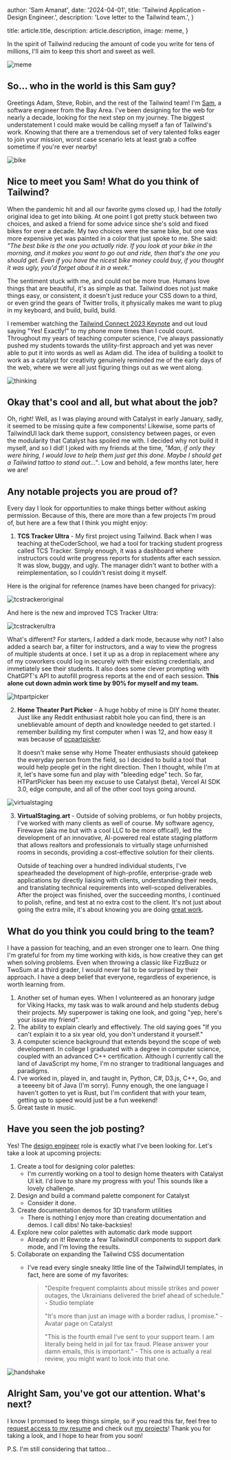 
  author: 'Sam Amanat',
  date: '2024-04-01',
  title: 'Tailwind Application - Design Engineer.',
  description:
    'Love letter to the Tailwind team.',
}

  title: article.title,
  description: article.description,
  image: meme,
}


In the spirit of Tailwind reducing the amount of code you write for tens of millions, I'll aim to keep this short and sweet as well.

<Image src={meme} alt="meme" />

## So... who in the world is this Sam guy?

Greetings Adam, Steve, Robin, and the rest of the Tailwind team! I'm [Sam](https://www.saminamanat.com), a software engineer from the Bay Area. I've been designing for the web for nearly a decade, looking for the next step on my journey. The biggest understatement I could make would be calling myself a fan of Tailwind's work.
Knowing that there are a tremendous set of very talented folks eager to join your mission, worst case scenario lets at least grab a coffee sometime if you're ever nearby!

<Image src={bike} alt="bike" />


## Nice to meet you Sam! What do you think of Tailwind?

When the pandemic hit and all our favorite gyms closed up, I had the *totally* original idea to get into biking. At one point I got pretty stuck between two choices, and asked a friend for some advice since she's sold and fixed bikes for over a decade.
My two choices were the same bike, but one was more expensive yet was painted in a color that just spoke to me. She said: *"The best bike is the one you actually ride. If you look at your bike in the morning, and it makes you want to go out and ride, then that's the one you should get. Even if you have the nicest bike money could buy, if you thought it was ugly, you'd forget about it in a week."*

The sentiment stuck with me, and could not be more true. Humans love things that are beautiful, it's as simple as that. Tailwind does not just make things easy, or consistent, it doesn't just reduce your CSS down to a third, or even grind the gears of Twitter trolls, it physically makes me want to plug in my keyboard, and build, build, build.

I remember watching the [Tailwind Connect 2023 Keynote](https://youtu.be/CLkxRnRQtDE) and out loud saying "Yes! Exactly!" to my phone more times than I could count. Throughout my years of teaching computer science,
I've always passionatly pushed my students towards the utility-first approach and yet was never able to put it into words as well as Adam did. The idea of building a toolkit to work as a catalyst for creativity genuinely 
reminded me of the early days of the web, where we were all just figuring things out as we went along.

<Image src={thinking} alt="thinking" />

## Okay that's cool and all, but what about the job?

Oh, right! Well, as I was playing around with Catalyst in early January, sadly, it seemed to be missing quite a few components! Likewise, some parts of TailwindUI lack dark theme support, consistency between pages, or even the modularity that Catalyst has spoiled me with. I decided why not build it myself, and so I did! I joked with my friends at the time, *"Man, if only they were hiring, I would love to help them just get this done. Maybe I should get a Tailwind tattoo to stand out..."*. Low and behold, a few months later, here we are!

## Any notable projects you are proud of?

Every day I look for opportunities to make things better without asking permission. Because of this, there are more than a few projects I'm proud of, but here are a few that I think you might enjoy:

1. **TCS Tracker Ultra** - My first project using Tailwind. Back when I was teaching at theCoderSchool, we had a tool for tracking student progress called TCS Tracker. Simply enough, it was a dashboard where instructors could write progress reports for students after each session. It was slow, buggy, and ugly. The manager didn't want to bother with a reimplementation, so I couldn't resist doing it myself.

Here is the original for reference (names have been changed for privacy):

<Image src={tcstrackeroriginal} alt="tcstrackeroriginal" />

And here is the new and improved TCS Tracker Ultra:

<Image src={tcstrackerultra} alt="tcstrackerultra" />

What's different? For starters, I added a dark mode, because why not? I also added a search bar, a filter for instructors, and a way to view the progress of multiple students at once. I set it up as a drop in replacement where any of my coworkers could log in securely with their existing credentials, and immetiately see their students. It also does some clever prompting with ChatGPT's API to autofill progress reports at the end of each session. **This alone cut down admin work time by 90% for myself and my team.**

<Image src={htpartpicker} alt="htpartpicker" />

2. **Home Theater Part Picker** - A huge hobby of mine is DIY home theater. Just like any Reddit enthusiast rabbit hole you can find, there is an uneblievable amount of depth and knowledge needed to get started. I remember building my first computer when I was 12, and how easy it was because of [pcpartpicker](https://pcpartpicker.com/).

    It doesn't make sense why Home Theater enthusiasts should gatekeep the everyday person from the field, so I decided to build a tool that would help people get in the right direction. Then I thought, while I'm at it, let's have some fun and play with "bleeding edge" tech. So far, HTPartPicker has been my excuse to use Catalyst (beta), Vercel AI SDK 3.0, edge compute, and all of the other cool toys going around.

<Image src={virtualstaging} alt="virtualstaging" />

3. **VirtualStaging.art** - Outside of solving problems, or fun hobby projects, I've worked with many clients as well of course. My software agency, Firewave (aka me but with a cool LLC to be more offical!), led the development of an innovative, AI-powered real estate staging platform that allows realtors and
professionals to virtually stage unfurnished rooms in seconds, providing a cost-effective solution for their clients.

    Outside of teaching over a hundred individual students, I've spearheaded the development of high-profile, enterprise-grade web applications by directly liaising with clients,
understanding their needs, and translating technical requirements into well-scoped deliverables. After the project was finished, over the succeeding months, I continued to polish, refine, and test at no extra cost to the client. It's not just about going the extra mile, it's about knowing you are doing [great work](https://paulgraham.com/greatwork.html).


## What do you think you could bring to the team?

I have a passion for teaching, and an even stronger one to learn. One thing I'm grateful for from my time working with kids, is how creative they can get when solving problems. Even when throwing a classic like FizzBuzz or TwoSum at a third grader, I would never fail to be surprised by their approach. I have a deep belief that everyone, regardless of experience, is worth learning from.

1. Another set of human eyes. When I volunteered as an honorary judge for Viking Hacks, my task was to walk around and help students debug their projects. My superpower is taking one look, and going "yep, here's your issue my friend".
2. The ability to explain clearly and effectively. The old saying goes "If you can't explain it to a six year old, you don't understand it yourself."
3. A computer science background that extends beyond the scope of web development. In college I graduated with a degree in computer science, coupled with an advanced C++ certification. Although I currently call the land of JavaScript my home, I'm no stranger to traditional languages and paradigms.
4. I've worked in, played in, and taught in, Python, C#, D3.js, C++, Go, and a teeeeny bit of Java (I'm sorry). Funny enough, the one language I haven't gotten to yet is Rust, but I'm confident that with your team, getting up to speed would just be a fun weekend!
5. Great taste in music.

## Have you seen the job posting?

Yes! The [design engineer](https://tailwindcss.com/careers/design-engineer) role is exactly what I've been looking for. Let's take a look at upcoming projects:

1. Create a tool for designing color palettes:
    - I'm currently working on a tool to design home theaters with Catalyst UI kit. I'd love to share my progress with you! This sounds like a lovely challenge.
2. Design and build a command palette component for Catalyst
    - Consider it done.
3. Create documentation demos for 3D transform utilities
    - There is nothing I enjoy more than creating documentation and demos. I call dibs! No take-backsies!
4. Explore new color palettes with automatic dark mode support
    - Already on it! Rewrote a few TailwindUI components to support dark mode, and I'm loving the results.
5. Collaborate on expanding the Tailwind CSS documentation
    - I've read every single sneaky little line of the TailwindUI templates, in fact, here are some of my favorites:
      <blockquote>
      "Despite frequent complaints about missile strikes and power outages, the Ukrainians delivered the brief ahead of schedule." - Studio template

      "It's more than just an image with a border radius, I promise." - Avatar page on Catalyst

      "This is the fourth email I’ve sent to your support team. I am literally being held in jail for tax fraud. Please answer your damn emails, this is important." - This one is actually a real review, you might want to look into that one.
      </blockquote>


<Image src={handshake} alt="handshake" />

## Alright Sam, you've got our attention. What's next?

I know I promised to keep things simple, so if you read this far, feel free to [request access to my resume](https://drive.google.com/file/d/1zOdYBn-na3qvpF1o7gS9gmBLWk8epZ20/view?usp=sharing) and check out [my projects](https://www.saminamanat.com/projects)! Thank you for taking a look, and I hope to hear from you soon!

P.S. I'm still considering that tattoo...